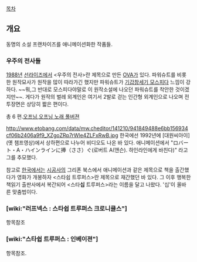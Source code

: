 [[목차]]

== 개요 ==
동명의 소설 프랜차이즈를 애니메이션화한 작품들.

=== 우주의 전사들 ===
{{{#!html
<iframe width="480" height="395" src="//www.youtube.com/embed/DZ4wXosbIC4?version=3&hl=ko_KR&start=40&end=294"" frameborder="0" allowfullscreen></iframe>
}}}
[[1988년]] [[선라이즈]]에서 <우주의 전사>란 제목으로 만든 [[OVA]]가 있다. 파워슈트를 비롯한 원작묘사가 원작을 많이 따라가긴 했지만 파워슈트가 [[기갑창세기 모스피다]] 느낌이 강하다. ~~뭐,그 반대로 모스피다야말로 이 원작소설에 나오던 파워슈트를 착안한 것이겠지만~~. 게다가 원작의 벌레 외계인은 여기서 2발로 걷는 인간형 외계인으로 나오며 전투장면은 상당히 짧은 편이다.


총 6 편.[http://www.youtube.com/watch?v=BfbBcrGetVg 오프닝],[http://www.youtube.com/watch?v=QtfN8fmg1Xo&feature=related 오프닝 노래 풀버젼]

http://www.etobang.com/data/mw.cheditor/141210/941849488e6bb156934cf06b2406a9f9_XZgoZRp7rWle4ZLFxRwB.jpg
한국에선 1992년에 [대원씨아이](옛 챔프영상)에서 상하편으로 나누어 비디오도 나온 바 있다. 애니메이션에서 "ロバート・A・ハインラインに捧（ささ）ぐ(로버트 A(앤슨). 하인라인에게 바친다)" 라고 그를 추모했다.

참고로 [[한국]]에서는 [[시공사]]의 그리폰 북스에서 애니메이션과 같은 제목으로 책을 출간했다가 영화가 개봉하자 <스타쉽 트루퍼스>란 제목으로 재간했던 바 있다. 그 이후 행복한 책읽기 출판사에서 복간되어 <스타'''십''' 트루퍼스>라는 이름을 달고 나왔다. '십'이 올바른 맞춤법이다.

=== [wiki:"러프넥스 : 스타쉽 트루퍼스 크로니클스"] ===
항목참조

=== [wiki:"스타쉽 트루퍼스 : 인베이젼"] ===
항목참조.
